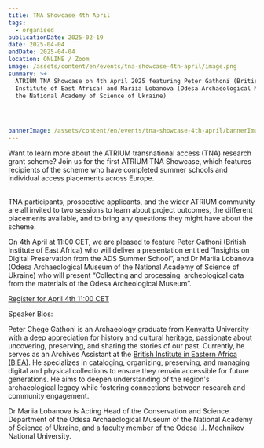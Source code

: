 ```yaml
---
title: TNA Showcase 4th April
tags:
  - organised
publicationDate: 2025-02-19
date: 2025-04-04
endDate: 2025-04-04
location: ONLINE / Zoom
image: /assets/content/en/events/tna-showcase-4th-april/image.png
summary: >+
  ATRIUM TNA Showcase on 4th April 2025 featuring Peter Gathoni (British
  Institute of East Africa) and Mariia Lobanova (Odesa Archaeological Museum of
  the National Academy of Science of Ukraine)
   



bannerImage: /assets/content/en/events/tna-showcase-4th-april/bannerImage.png
---
```

Want to learn more about the ATRIUM transnational access (TNA) research grant scheme? Join us for the first ATRIUM TNA Showcase, which features recipients of the scheme who have completed summer schools and individual access placements across Europe.

\
TNA participants, prospective applicants, and the wider ATRIUM community are all invited to two sessions to learn about project outcomes, the different placements available, and to bring any questions they might have about the scheme. 

On 4th April at 11:00 CET, we are pleased to feature Peter Gathoni (British Institute of East Africa) who will deliver a presentation entitled “Insights on Digital Preservation from the ADS Summer School”, and Dr Mariia Lobanova (Odesa Archaeological Museum of the National Academy of Science of Ukraine) who will present “Collecting and processing  archeological data from the materials of the Odesa Archeological Museum”.&#x20;

[Register for April 4th 11:00 CET](https://dariah.zoom.us/meeting/register/EqDvyuj6T92FwioJcPrvgw#/registration)



Speaker Bios:&#x20;

Peter Chege Gathoni is an Archaeology graduate from Kenyatta University with a deep appreciation for history and cultural heritage, passionate about uncovering, preserving, and sharing the stories of our past. Currently, he serves as an Archives Assistant at the [British Institute in Eastern Africa (BIEA)](https://biea.ac.uk/archive/). He specializes in cataloging, organizing, preserving, and managing digital and physical collections to ensure they remain accessible for future generations. He aims to deepen understanding of the region's archaeological legacy while fostering connections between research and community engagement.

Dr Mariia Lobanova is Acting Head of the Conservation and Science Department of the Odesa Archaeological Museum of the National Academy of Science of Ukraine, and a faculty member of the Odesa I.I. Mechnikov National University.
